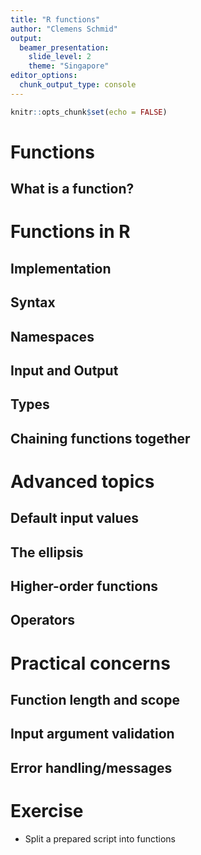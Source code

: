 ```yaml
---
title: "R functions"
author: "Clemens Schmid"
output: 
  beamer_presentation:
    slide_level: 2
    theme: "Singapore"
editor_options: 
  chunk_output_type: console
---
```


```r
knitr::opts_chunk$set(echo = FALSE)
```

# Functions

## What is a function?

# Functions in R

## Implementation

## Syntax

## Namespaces

## Input and Output

## Types

## Chaining functions together

# Advanced topics

## Default input values

## The ellipsis

## Higher-order functions

## Operators

# Practical concerns

## Function length and scope

## Input argument validation

## Error handling/messages

# Exercise

- Split a prepared script into functions
